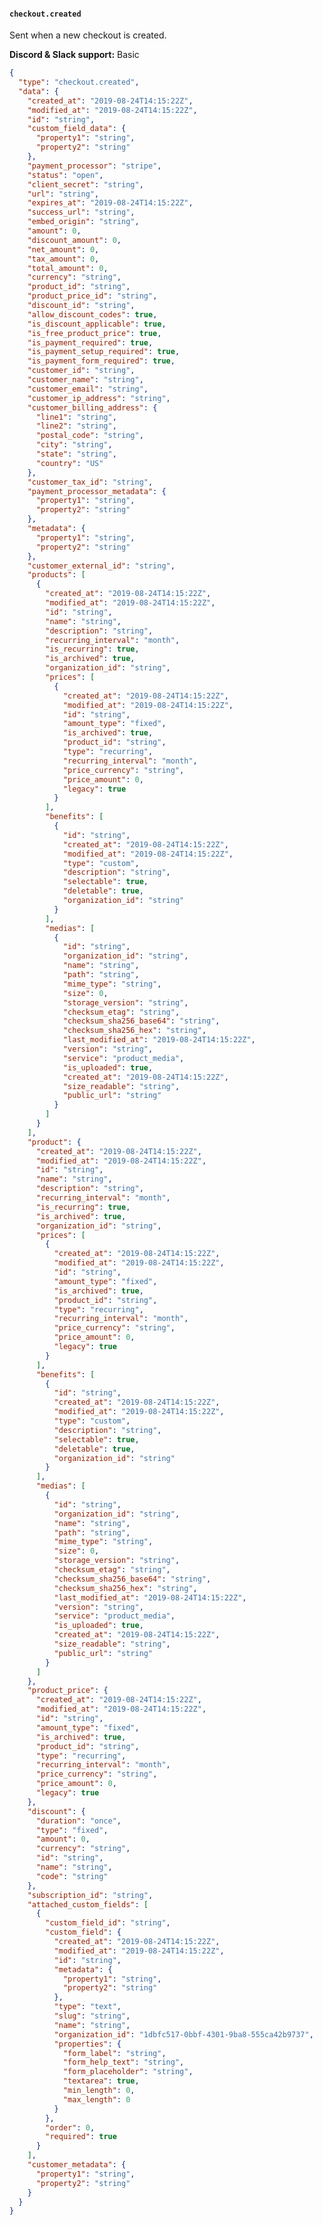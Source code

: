 #### `checkout.created`

Sent when a new checkout is created.

**Discord & Slack support:** Basic

```json Payload Sample [expandable]
{
  "type": "checkout.created",
  "data": {
    "created_at": "2019-08-24T14:15:22Z",
    "modified_at": "2019-08-24T14:15:22Z",
    "id": "string",
    "custom_field_data": {
      "property1": "string",
      "property2": "string"
    },
    "payment_processor": "stripe",
    "status": "open",
    "client_secret": "string",
    "url": "string",
    "expires_at": "2019-08-24T14:15:22Z",
    "success_url": "string",
    "embed_origin": "string",
    "amount": 0,
    "discount_amount": 0,
    "net_amount": 0,
    "tax_amount": 0,
    "total_amount": 0,
    "currency": "string",
    "product_id": "string",
    "product_price_id": "string",
    "discount_id": "string",
    "allow_discount_codes": true,
    "is_discount_applicable": true,
    "is_free_product_price": true,
    "is_payment_required": true,
    "is_payment_setup_required": true,
    "is_payment_form_required": true,
    "customer_id": "string",
    "customer_name": "string",
    "customer_email": "string",
    "customer_ip_address": "string",
    "customer_billing_address": {
      "line1": "string",
      "line2": "string",
      "postal_code": "string",
      "city": "string",
      "state": "string",
      "country": "US"
    },
    "customer_tax_id": "string",
    "payment_processor_metadata": {
      "property1": "string",
      "property2": "string"
    },
    "metadata": {
      "property1": "string",
      "property2": "string"
    },
    "customer_external_id": "string",
    "products": [
      {
        "created_at": "2019-08-24T14:15:22Z",
        "modified_at": "2019-08-24T14:15:22Z",
        "id": "string",
        "name": "string",
        "description": "string",
        "recurring_interval": "month",
        "is_recurring": true,
        "is_archived": true,
        "organization_id": "string",
        "prices": [
          {
            "created_at": "2019-08-24T14:15:22Z",
            "modified_at": "2019-08-24T14:15:22Z",
            "id": "string",
            "amount_type": "fixed",
            "is_archived": true,
            "product_id": "string",
            "type": "recurring",
            "recurring_interval": "month",
            "price_currency": "string",
            "price_amount": 0,
            "legacy": true
          }
        ],
        "benefits": [
          {
            "id": "string",
            "created_at": "2019-08-24T14:15:22Z",
            "modified_at": "2019-08-24T14:15:22Z",
            "type": "custom",
            "description": "string",
            "selectable": true,
            "deletable": true,
            "organization_id": "string"
          }
        ],
        "medias": [
          {
            "id": "string",
            "organization_id": "string",
            "name": "string",
            "path": "string",
            "mime_type": "string",
            "size": 0,
            "storage_version": "string",
            "checksum_etag": "string",
            "checksum_sha256_base64": "string",
            "checksum_sha256_hex": "string",
            "last_modified_at": "2019-08-24T14:15:22Z",
            "version": "string",
            "service": "product_media",
            "is_uploaded": true,
            "created_at": "2019-08-24T14:15:22Z",
            "size_readable": "string",
            "public_url": "string"
          }
        ]
      }
    ],
    "product": {
      "created_at": "2019-08-24T14:15:22Z",
      "modified_at": "2019-08-24T14:15:22Z",
      "id": "string",
      "name": "string",
      "description": "string",
      "recurring_interval": "month",
      "is_recurring": true,
      "is_archived": true,
      "organization_id": "string",
      "prices": [
        {
          "created_at": "2019-08-24T14:15:22Z",
          "modified_at": "2019-08-24T14:15:22Z",
          "id": "string",
          "amount_type": "fixed",
          "is_archived": true,
          "product_id": "string",
          "type": "recurring",
          "recurring_interval": "month",
          "price_currency": "string",
          "price_amount": 0,
          "legacy": true
        }
      ],
      "benefits": [
        {
          "id": "string",
          "created_at": "2019-08-24T14:15:22Z",
          "modified_at": "2019-08-24T14:15:22Z",
          "type": "custom",
          "description": "string",
          "selectable": true,
          "deletable": true,
          "organization_id": "string"
        }
      ],
      "medias": [
        {
          "id": "string",
          "organization_id": "string",
          "name": "string",
          "path": "string",
          "mime_type": "string",
          "size": 0,
          "storage_version": "string",
          "checksum_etag": "string",
          "checksum_sha256_base64": "string",
          "checksum_sha256_hex": "string",
          "last_modified_at": "2019-08-24T14:15:22Z",
          "version": "string",
          "service": "product_media",
          "is_uploaded": true,
          "created_at": "2019-08-24T14:15:22Z",
          "size_readable": "string",
          "public_url": "string"
        }
      ]
    },
    "product_price": {
      "created_at": "2019-08-24T14:15:22Z",
      "modified_at": "2019-08-24T14:15:22Z",
      "id": "string",
      "amount_type": "fixed",
      "is_archived": true,
      "product_id": "string",
      "type": "recurring",
      "recurring_interval": "month",
      "price_currency": "string",
      "price_amount": 0,
      "legacy": true
    },
    "discount": {
      "duration": "once",
      "type": "fixed",
      "amount": 0,
      "currency": "string",
      "id": "string",
      "name": "string",
      "code": "string"
    },
    "subscription_id": "string",
    "attached_custom_fields": [
      {
        "custom_field_id": "string",
        "custom_field": {
          "created_at": "2019-08-24T14:15:22Z",
          "modified_at": "2019-08-24T14:15:22Z",
          "id": "string",
          "metadata": {
            "property1": "string",
            "property2": "string"
          },
          "type": "text",
          "slug": "string",
          "name": "string",
          "organization_id": "1dbfc517-0bbf-4301-9ba8-555ca42b9737",
          "properties": {
            "form_label": "string",
            "form_help_text": "string",
            "form_placeholder": "string",
            "textarea": true,
            "min_length": 0,
            "max_length": 0
          }
        },
        "order": 0,
        "required": true
      }
    ],
    "customer_metadata": {
      "property1": "string",
      "property2": "string"
    }
  }
}
```
